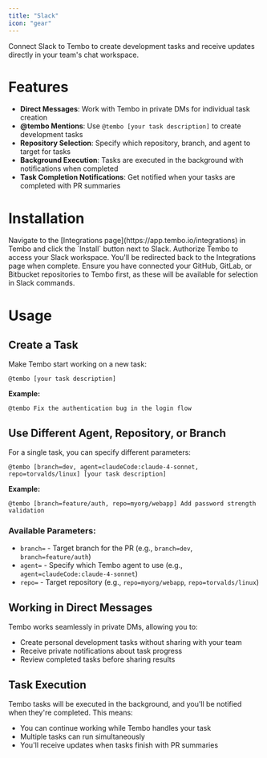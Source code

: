 ```yaml
---
title: "Slack"
icon: "gear"
---
```


Connect Slack to Tembo to create development tasks and receive updates directly in your team's chat workspace.

# Features

- **Direct Messages**: Work with Tembo in private DMs for individual task creation
- **@tembo Mentions**: Use `@tembo [your task description]` to create development tasks
- **Repository Selection**: Specify which repository, branch, and agent to target for tasks
- **Background Execution**: Tasks are executed in the background with notifications when completed
- **Task Completion Notifications**: Get notified when your tasks are completed with PR summaries

# Installation

<Steps>
  <Step title="Install">
    Navigate to the [Integrations page](https://app.tembo.io/integrations) in Tembo and click the `Install` button next to Slack.
  </Step>
  <Step title="Authorize">
    Authorize Tembo to access your Slack workspace. You'll be redirected back to the Integrations page when complete.
  </Step>
  <Step title="Configure Repositories">
    Ensure you have connected your GitHub, GitLab, or Bitbucket repositories to Tembo first, as these will be available for selection in Slack commands.
  </Step>
</Steps>

# Usage

## Create a Task

Make Tembo start working on a new task:

```
@tembo [your task description]
```

**Example:**
```
@tembo Fix the authentication bug in the login flow
```

## Use Different Agent, Repository, or Branch

For a single task, you can specify different parameters:

```
@tembo [branch=dev, agent=claudeCode:claude-4-sonnet, repo=torvalds/linux] [your task description]
```

**Example:**
```
@tembo [branch=feature/auth, repo=myorg/webapp] Add password strength validation
```

### Available Parameters:
- `branch=` - Target branch for the PR (e.g., `branch=dev`, `branch=feature/auth`)
- `agent=` - Specify which Tembo agent to use (e.g., `agent=claudeCode:claude-4-sonnet`)
- `repo=` - Target repository (e.g., `repo=myorg/webapp`, `repo=torvalds/linux`)

## Working in Direct Messages

Tembo works seamlessly in private DMs, allowing you to:
- Create personal development tasks without sharing with your team
- Receive private notifications about task progress
- Review completed tasks before sharing results

## Task Execution

Tembo tasks will be executed in the background, and you'll be notified when they're completed. This means:
- You can continue working while Tembo handles your task
- Multiple tasks can run simultaneously
- You'll receive updates when tasks finish with PR summaries